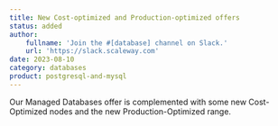 ```yaml
---
title: New Cost-optimized and Production-optimized offers
status: added
author:
    fullname: 'Join the #[database] channel on Slack.'
    url: 'https://slack.scaleway.com'
date: 2023-08-10
category: databases
product: postgresql-and-mysql
---
```


Our Managed Databases offer is complemented with some new Cost-Optimized nodes and the new Production-Optimized range.

